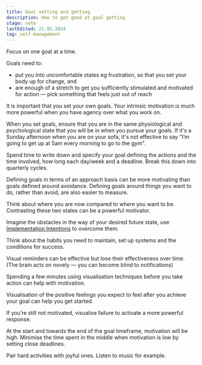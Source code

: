 ```yaml
---
title: Goal setting and getting
description: How to get good at goal getting
stage: note
lastEdited: 21.02.2024
tag: self-management
---
```



Focus on one goal at a time.

Goals need to:

- put you into uncomfortable states eg frustration, so that you set your body up for change, and
- are enough of a stretch to get you sufficiently stimulated and motivated for action — pick something that feels just out of reach

It is important that you set your own goals. Your intrinsic motivation is much more powerful when you have agency over what you work on.

When you set goals, ensure that you are in the same physiological and psychological state that you will be in when you pursue your goals. If it's a Sunday afternoon when you are on your sofa, it's not effective to say "I’m going to get up at 5am every morning to go to the gym".

Spend time to write down and specify your goal defining the actions and the time involved, how long each day/week and a deadline. Break this down into quarterly cycles.

Defining goals in terms of an approach basis can be more motivating than goals defined around avoidance. Defining goals around things you want to do, rather than avoid, are also easier to measure.

Think about where you are now compared to where you want to be. Contrasting these two states can be a powerful motivator.

Imagine the obstacles in the way of your desired future state, use [Implementation Intentions](./thoughts/implementation-intentions) to overcome them.

Think about the habits you need to maintain, set up systems and the conditions for success.

Visual reminders can be effective but lose their effectiveness over time. (The brain acts on novely — you can become blind to notifications)

Spending a few minutes using visualisation techniques before you take action can help with motivation.

Visualisation of the positive feelings you expect to feel after you achieve your goal can help you get started.

If you’re still not motivated, visualise failure to activate a more powerful response.

At the start and towards the end of the goal timeframe, motivation will be high. Minimise the time spent in the middle when motivation is low by setting close deadlines.

Pair hard activities with joyful ones. Listen to music for example.
